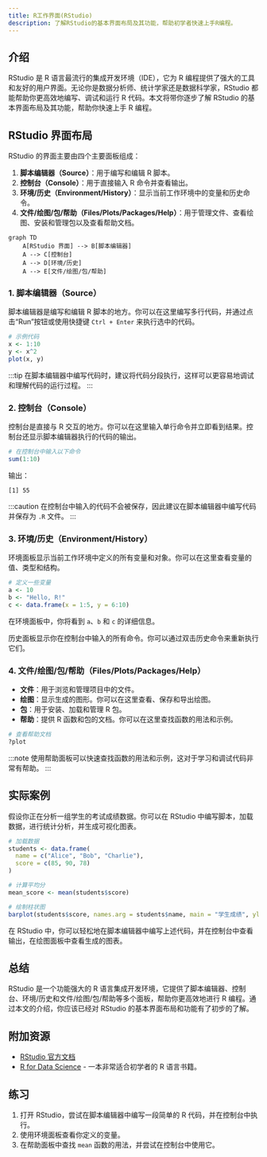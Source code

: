 ```yaml
---
title: R工作界面(RStudio)
description: 了解RStudio的基本界面布局及其功能，帮助初学者快速上手R编程。
---
```


## 介绍

RStudio 是 R 语言最流行的集成开发环境（IDE），它为 R 编程提供了强大的工具和友好的用户界面。无论你是数据分析师、统计学家还是数据科学家，RStudio 都能帮助你更高效地编写、调试和运行 R 代码。本文将带你逐步了解 RStudio 的基本界面布局及其功能，帮助你快速上手 R 编程。

## RStudio 界面布局

RStudio 的界面主要由四个主要面板组成：

1. **脚本编辑器（Source）**：用于编写和编辑 R 脚本。
2. **控制台（Console）**：用于直接输入 R 命令并查看输出。
3. **环境/历史（Environment/History）**：显示当前工作环境中的变量和历史命令。
4. **文件/绘图/包/帮助（Files/Plots/Packages/Help）**：用于管理文件、查看绘图、安装和管理包以及查看帮助文档。

```mermaid
graph TD
    A[RStudio 界面] --> B[脚本编辑器]
    A --> C[控制台]
    A --> D[环境/历史]
    A --> E[文件/绘图/包/帮助]
```

### 1. 脚本编辑器（Source）

脚本编辑器是编写和编辑 R 脚本的地方。你可以在这里编写多行代码，并通过点击“Run”按钮或使用快捷键 `Ctrl + Enter` 来执行选中的代码。

```r
# 示例代码
x <- 1:10
y <- x^2
plot(x, y)
```

:::tip
在脚本编辑器中编写代码时，建议将代码分段执行，这样可以更容易地调试和理解代码的运行过程。
:::

### 2. 控制台（Console）

控制台是直接与 R 交互的地方。你可以在这里输入单行命令并立即看到结果。控制台还显示脚本编辑器执行的代码的输出。

```r
# 在控制台中输入以下命令
sum(1:10)
```

输出：
```
[1] 55
```

:::caution
在控制台中输入的代码不会被保存，因此建议在脚本编辑器中编写代码并保存为 `.R` 文件。
:::

### 3. 环境/历史（Environment/History）

环境面板显示当前工作环境中定义的所有变量和对象。你可以在这里查看变量的值、类型和结构。

```r
# 定义一些变量
a <- 10
b <- "Hello, R!"
c <- data.frame(x = 1:5, y = 6:10)
```

在环境面板中，你将看到 `a`、`b` 和 `c` 的详细信息。

历史面板显示你在控制台中输入的所有命令。你可以通过双击历史命令来重新执行它们。

### 4. 文件/绘图/包/帮助（Files/Plots/Packages/Help）

- **文件**：用于浏览和管理项目中的文件。
- **绘图**：显示生成的图形。你可以在这里查看、保存和导出绘图。
- **包**：用于安装、加载和管理 R 包。
- **帮助**：提供 R 函数和包的文档。你可以在这里查找函数的用法和示例。

```r
# 查看帮助文档
?plot
```

:::note
使用帮助面板可以快速查找函数的用法和示例，这对于学习和调试代码非常有帮助。
:::

## 实际案例

假设你正在分析一组学生的考试成绩数据。你可以在 RStudio 中编写脚本，加载数据，进行统计分析，并生成可视化图表。

```r
# 加载数据
students <- data.frame(
  name = c("Alice", "Bob", "Charlie"),
  score = c(85, 90, 78)
)

# 计算平均分
mean_score <- mean(students$score)

# 绘制柱状图
barplot(students$score, names.arg = students$name, main = "学生成绩", ylab = "分数")
```

在 RStudio 中，你可以轻松地在脚本编辑器中编写上述代码，并在控制台中查看输出，在绘图面板中查看生成的图表。

## 总结

RStudio 是一个功能强大的 R 语言集成开发环境，它提供了脚本编辑器、控制台、环境/历史和文件/绘图/包/帮助等多个面板，帮助你更高效地进行 R 编程。通过本文的介绍，你应该已经对 RStudio 的基本界面布局和功能有了初步的了解。

## 附加资源

- [RStudio 官方文档](https://support.rstudio.com/hc/en-us)
- [R for Data Science](https://r4ds.had.co.nz/) - 一本非常适合初学者的 R 语言书籍。

## 练习

1. 打开 RStudio，尝试在脚本编辑器中编写一段简单的 R 代码，并在控制台中执行。
2. 使用环境面板查看你定义的变量。
3. 在帮助面板中查找 `mean` 函数的用法，并尝试在控制台中使用它。
